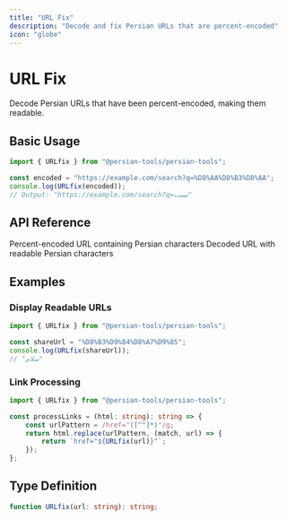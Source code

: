 ```yaml
---
title: "URL Fix"
description: "Decode and fix Persian URLs that are percent-encoded"
icon: "globe"
---
```


# URL Fix

Decode Persian URLs that have been percent-encoded, making them readable.

## Basic Usage

```typescript
import { URLfix } from "@persian-tools/persian-tools";

const encoded = "https://example.com/search?q=%D8%AA%D8%B3%D8%AA";
console.log(URLfix(encoded));
// Output: "https://example.com/search?q=تست"
```

## API Reference

<ParamField path="url" type="string" required>
	Percent-encoded URL containing Persian characters
</ParamField>

<ResponseField name="result" type="string">
	Decoded URL with readable Persian characters
</ResponseField>

## Examples

### Display Readable URLs

```typescript
import { URLfix } from "@persian-tools/persian-tools";

const shareUrl = "%D8%B3%D9%84%D8%A7%D9%85";
console.log(URLfix(shareUrl));
// "سلام"
```

### Link Processing

```typescript
import { URLfix } from "@persian-tools/persian-tools";

const processLinks = (html: string): string => {
	const urlPattern = /href="([^"]*)"/g;
	return html.replace(urlPattern, (match, url) => {
		return `href="${URLfix(url)}"`;
	});
};
```

## Type Definition

```typescript
function URLfix(url: string): string;
```
